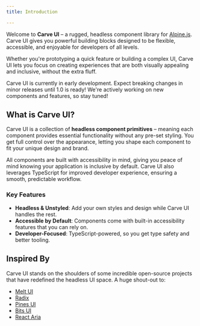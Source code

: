 ```yaml
---
title: Introduction

---
```


Welcome to **Carve UI** – a rugged, headless component library for [Alpine.js](https://alpinejs.dev/). Carve UI gives you powerful building blocks designed to be flexible, accessible, and enjoyable for developers of all levels. 

Whether you're prototyping a quick feature or building a complex UI, Carve UI lets you focus on creating experiences that are both visually appealing and inclusive, without the extra fluff.

<Aside type="caution" title="Under Construction">
    Carve UI is currently in early development. Expect breaking changes in minor releases until 1.0 is ready! We're actively working on new components and features, so stay tuned!
</Aside>

## What is Carve UI?

Carve UI is a collection of **headless component primitives** – meaning each component provides essential functionality without any pre-set styling. You get full control over the appearance, letting you shape each component to fit your unique design and brand. 

All components are built with accessibility in mind, giving you peace of mind knowing your application is inclusive by default. Carve UI also leverages TypeScript for improved developer experience, ensuring a smooth, predictable workflow.

### Key Features

- **Headless & Unstyled**: Add your own styles and design while Carve UI handles the rest.
- **Accessible by Default**: Components come with built-in accessibility features that you can rely on.
- **Developer-Focused**: TypeScript-powered, so you get type safety and better tooling.

## Inspired By

Carve UI stands on the shoulders of some incredible open-source projects that have redefined the headless UI space. A huge shout-out to:

- [Melt UI](https://www.melt-ui.com/)
- [Radix](https://www.radix-ui.com/)
- [Pines UI](https://devdojo.com/pines)
- [Bits UI](https://bits-ui.com/)
- [React Aria](https://react-spectrum.adobe.com/react-aria/)